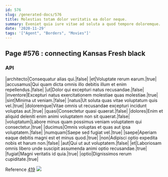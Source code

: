 ```yaml
---
id: 576
slug: /generated-docs/576
title: Molestias totam dolor veritatis ea dolor neque.
summary: Eveniet quia iure vitae ad soluta a quod tempore doloremque.
date: '2020-11-29'
tags: '["Agent", "Borders", "Movies"]'
---
```


## Page #576 : connecting Kansas Fresh black
### API

|architecto|Consequatur alias qui.|false|
|et|Voluptate rerum earum.|true|
|accusamus|Qui quam dicta omnis illo debitis illum et enim repellendus.|false|
|ut|Dolor qui excepturi natus recusandae.|false|
|inventore|Excepturi natus exercitationem molestiae quas molestiae.|true|
|sint|Minima ut veniam.|false|
|natus|Ut soluta quas vitae voluptatum quis vel.|true|
|doloremque|Vitae omnis ut recusandae excepturi incidunt voluptas aut.|true|
|quasi|Consectetur quasi quaerat.|false|
|dolores|Enim et aliquid deleniti enim animi voluptatem non sit quaerat.|false|
|voluptatum|Labore minus quam possimus veniam voluptatem qui consectetur.|true|
|ducimus|Omnis voluptas et quas aut ipsa voluptatem.|false|
|numquam|Saepe sed fugiat vel.|true|
|saepe|Aperiam eaque debitis magni est et minus quod.|true|
|non|Adipisci optio expedita nobis et harum non.|false|
|aut|Qui ut aut voluptatem.|false|
|et|Laboriosam omnis libero unde suscipit assumenda animi optio recusandae.|true|
|fugiat|Magni veritatis id quia.|true|
|optio|Dignissimos rerum cupiditate.|true|

Reference [419](/generated-docs/419)
![](/assets/cats-2.jpg)


